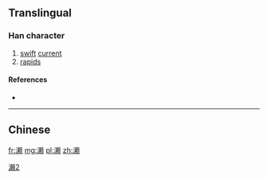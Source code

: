 {{also|瀨}}
==Translingual==

[[Category:CJKV characters simplified differently in Japan and China|瀨2]]

===Han character===
{{Han char|rn=85|rad=水|as=13|sn=16|four=|canj=水木中人 (EDLO)|ids=⿰[[氵]][[赖]]}}

# [[swift]] [[current]]
# [[rapid]]s

====References====
* {{Han ref|kx=0655.201|hdz=31754.030|uh=6FD1|ud=28625}}

----

==Chinese==
{{zh-see|瀨}}

[[fr:濑]]
[[mg:濑]]
[[pl:濑]]
[[zh:濑]]